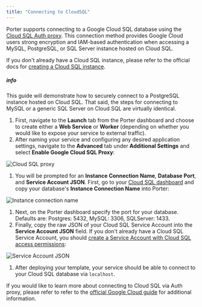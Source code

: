```yaml
---
title: "Connecting to CloudSQL"
---
```


Porter supports connecting to a Google Cloud SQL database using the [Cloud SQL Auth proxy](https://cloud.google.com/sql/docs/mysql/sql-proxy). This connection method provides Google Cloud users strong encryption and IAM-based authentication when accessing a MySQL, PostgreSQL, or SQL Server instance hosted on Cloud SQL.

If you don't already have a Cloud SQL instance, please refer to the official docs for [creating a Cloud SQL instance](https://cloud.google.com/sql/docs/mysql/create-instance).

##### info

This guide will demonstrate how to securely connect to a PostgreSQL instance hosted on Cloud SQL. That said, the steps for connecting to MySQL or a generic SQL Server on Cloud SQL are virtually identical.

1. First, navigate to the **Launch** tab from the Porter dashboard and choose to create either a **Web Service** or **Worker** (depending on whether you would like to expose your service to external traffic).
2. After naming your service and configuring any desired application settings, navigate to the **Advanced** tab under **Additional Settings** and select **Enable Google Cloud SQL Proxy**:

![Cloud SQL proxy](https://imagedelivery.net/l4LYM_vOYKe7O1NCT_Nc_g/8f02cd10-0fae-4437-3ca5-ee2face91d00/large "Screen Shot 2021-04-19 at 10.23.18 PM.png")

1. You will be prompted for an **Instance Connection Name**, **Database Port**, and **Service Account JSON**. First, go to your [Cloud SQL dashboard](https://console.cloud.google.com/sql/instances) and copy your database's **Instance Connection Name** into Porter:

![Instance connection name](https://imagedelivery.net/l4LYM_vOYKe7O1NCT_Nc_g/3259bd4e-17b1-4d21-8d92-f916ad6bc400/large "Screen Shot 2021-04-19 at 10.38.36 PM.png")

1. Next, on the Porter dashboard specify the port for your database. Defaults are: Postgres: 5432, MySQL: 3306, SQLServer: 1433.
2. Finally, copy the raw JSON of your Cloud SQL Service Account into the **Service Account JSON** field. If you don't already have a Cloud SQL Service Account, you should [create a Service Account with Cloud SQL access permissions](https://cloud.google.com/sql/docs/mysql/connect-admin-proxy#create-service-account):

![Service Account JSON](https://imagedelivery.net/l4LYM_vOYKe7O1NCT_Nc_g/23893b93-addf-4e22-9809-4483b9767600/large "Screen Shot 2021-04-19 at 10.41.48 PM.png")

1. After deploying your template, your service should be able to connect to your Cloud SQL database via `localhost`.

If you would like to learn more about connecting to Cloud SQL via Auth proxy, please refer to refer to the [official Google Cloud guide](https://cloud.google.com/sql/docs/mysql/connect-kubernetes-engine) for additional information.